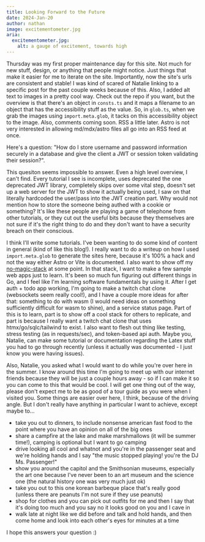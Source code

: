 ```yaml
---
title: Looking Forward to the Future
date: 2024-Jan-20
author: nathan
image: excitementometer.jpg
aria:
  excitementometer.jpg:
    alt: a gauge of excitement, towards high
---
```


Thursday was my first proper maintenance day for this site. Not much for new stuff,
design, or anything that people might notice. Just things that make it easier for me to
iterate on the site. Importantly, now the site's urls are consistent and stable! I was
kind of scared of Natalie linking to a specific post for the past couple weeks because of
this. Also, I added alt text to images in a pretty cool way. Check out the repo if you
want, but the overview is that there's an object in `consts.ts` and it maps a filename to
an object that has the accessibility stuff as the value. So, in `glob.ts`, when we grab
the images using `import.meta.glob`, it tacks on this accessibility object to the image.
Also, comments coming soon. RSS a little later. Astro is not very interested in allowing
md/mdx/astro files all go into an RSS feed at once.

Here's a question: "How do I store username and password information securely in a
database and give the client a JWT or session token validating their session?".

This quesiton seems impossible to answer. Even a high level overview, I can't find. Every
tutorial I see is incomplete, uses deprecated the one deprecated JWT library, completely
skips over some vital step, doesn't set up a web server for the JWT to show it actually
being used, I saw on that literally hardcoded the user/pass into the JWT creation part.
Why would not mention how to store the someone being authed with a cookie or something?
It's like these people are playing a game of telephone from other tutorials, or they cut
out the useful bits because they themselves are not sure if it's the right thing to do and
they don't want to have a security breach on their conscious.

I think I'll write some tutorials. I've been wanting to do some kind of content in general
(kind of like this blog!). I really want to do a writeup on how I used `import.meta.glob`
to generate the sites here, because it's 100% a hack and not the way either Astro or Vite
is documented. I also want to show off my
[no-magic-stack](https://github.com/nathan-hello/no-magic-stack) at some point. In that
stack, I want to make a few sample web apps just to learn. It's been so much fun figuring
out different things in Go, and I feel like I'm learning software fundamentals by using
it. After I get auth + todo app working, I'm going to make a twitch chat clone (websockets
seem really cool!), and I have a couple more ideas for after that: something to do with
wasm (I would need ideas on something sufficiently difficult for wasm to shine), and a
service status page. Part of this is to learn, part is to show off a cool stack for others
to replicate, and part is because I really want a twitch chat clone that uses
htmx/go/sqlc/tailwind to exist. I also want to flesh out thing like testing, stress
testing (as in requests/sec), and token-based api auth. Maybe you, Natalie, can make some
tutorial or documentation regarding the Latex stuff you had to go through recently (unless
it actually was documented - I just know you were having issues).

Also, Natalie, you asked what I would want to do while you're over here in the summer. I
know around this time I'm going to meet up with our internet friends because they will be
just a couple hours away - so if I can make it so you can come to this that would be cool.
I will get one thing out of the way, please don't expect me to be as good of a tour guide
as you were when I visited you. Some things are easier over here, I think, because of the
driving angle. But I don't really have anything in particular I want to achieve, except
maybe to...

- take you out to dinners, to include nonsense american fast food to the point where you
  have an opinion on all of the big ones
- share a campfire at the lake and make marshmallows (it will be summer time!), camping is
  optional but I want to go camping
- drive looking all cool and whatnot and you're in the passenger seat and we're holding
  hands and I say "the music stopped playing! you're the DJ Ms. Passenger!"
- show you around the capitol and the Smithsonian museums, especially the art one because
  I've never been to an art museum and the science one (the natural history one was very
  much just ok)
- take you out to this one korean barbeque place that's really good (unless there are
  peanuts I'm not sure if they use peanuts)
- shop for clothes and you can pick out outfits for me and then I say that it's doing too
  much and you say no it looks good on you and I cave in
- walk late at night like we did before and talk and hold hands, and then come home and
  look into each other's eyes for minutes at a time

I hope this answers your question :)
